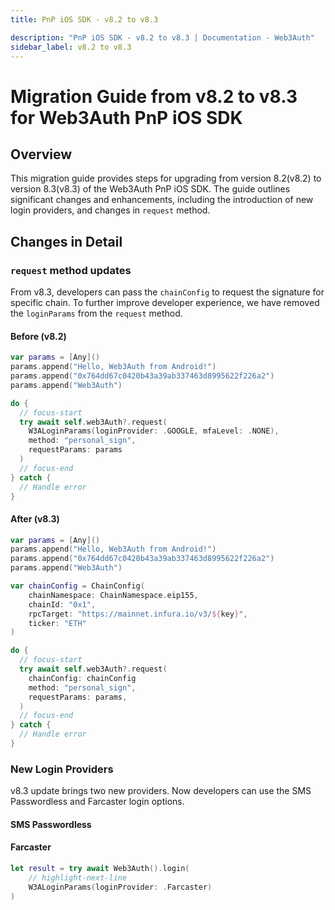 ```yaml
---
title: PnP iOS SDK - v8.2 to v8.3

description: "PnP iOS SDK - v8.2 to v8.3 | Documentation - Web3Auth"
sidebar_label: v8.2 to v8.3
---
```



# Migration Guide from v8.2 to v8.3 for Web3Auth PnP iOS SDK

## Overview

This migration guide provides steps for upgrading from version 8.2(v8.2) to version 8.3(v8.3) of the
Web3Auth PnP iOS SDK. The guide outlines significant changes and enhancements, including the
introduction of new login providers, and changes in `request` method.

## Changes in Detail

### `request` method updates

From v8.3, developers can pass the `chainConfig` to request the signature for specific chain. To
further improve developer experience, we have removed the `loginParams` from the `request` method.

#### Before (v8.2)

```swift title="Usage"
var params = [Any]()
params.append("Hello, Web3Auth from Android!")
params.append("0x764dd67c0420b43a39ab337463d8995622f226a2")
params.append("Web3Auth")

do {
  // focus-start
  try await self.web3Auth?.request(
    W3ALoginParams(loginProvider: .GOOGLE, mfaLevel: .NONE),
    method: "personal_sign",
    requestParams: params
  )
  // focus-end
} catch {
  // Handle error
}
```

#### After (v8.3)

```swift title="Usage"
var params = [Any]()
params.append("Hello, Web3Auth from Android!")
params.append("0x764dd67c0420b43a39ab337463d8995622f226a2")
params.append("Web3Auth")

var chainConfig = ChainConfig(
    chainNamespace: ChainNamespace.eip155,
    chainId: "0x1",
    rpcTarget: "https://mainnet.infura.io/v3/${key}",
    ticker: "ETH"
)

do {
  // focus-start
  try await self.web3Auth?.request(
    chainConfig: chainConfig
    method: "personal_sign",
    requestParams: params,
  )
  // focus-end
} catch {
  // Handle error
}
```

### New Login Providers

v8.3 update brings two new providers. Now developers can use the SMS Passwordless and Farcaster
login options.

#### SMS Passwordless

<SMSPasswordless />

#### Farcaster

```swift title="Usage"
let result = try await Web3Auth().login(
    // highlight-next-line
    W3ALoginParams(loginProvider: .Farcaster)
)
```

